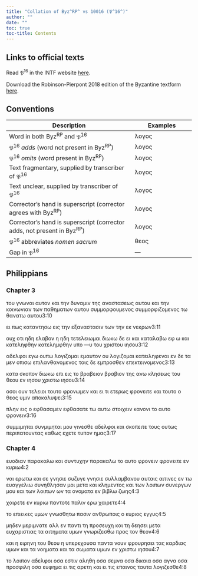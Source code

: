 ```yaml
---
title: "Collation of Byz^RP^ vs 10016 (𝔓^16^)"
author: ""
date: ""
toc: true
toc-title: Contents
---
```


::: {.callout-note appearance="minimal" icon="false" collapse="true"}
# Links to official texts

Read 𝔓^16^ in the INTF website [here](https://ntvmr.uni-muenster.de/manuscript-workspace?docID=10016).

Download the Robinson-Pierpont 2018 edition of the Byzantine textform [here](https://web.archive.org/web/20210413060536/https://byzantinetext.com/wp-content/uploads/2021/03/robinson-pierpont-2018-gnt-edition.pdf).


:::


::: {.callout-note appearance="minimal" icon="false" collapse="true"}
# Conventions

| Description                                                              	| Examples                           	|
|--------------------------------------------------------------------------	|------------------------------------	|
| Word in both Byz^RP^ and 𝔓^16^                                   	| λογος                              	|
| 𝔓^16^ *adds* (word not present in Byz^RP^)                       	| [λογος]{.greek-added}            	|
| 𝔓^16^ *omits* (word present in Byz^RP^)                          	| [λογος]{.greek-omitted}          	|
| Text fragmentary, supplied by transcriber of 𝔓^16^               	| [λογος]{.greek-supplied}         	|
| Text unclear, supplied by transcriber of 𝔓^16^                   	| [λογος]{.unclear}                	|
| Corrector's hand is superscript (corrector agrees with Byz^RP^)          	| [λογος]{.corr}                   	|
| Corrector's hand is superscript (corrector adds, not present in Byz^RP^) 	| [[λογος]{.corr}]{.greek-added} 	|
| 𝔓^16^ abbreviates *nomen sacrum*                                 	| [θεος]{.greek-abbr}            	|
| Gap in 𝔓^16^                                                     	| [―]{.gap}                        	|
:::

## Philippians

### Chapter 3

[του]{.greek-supplied} [γνω]{.greek-supplied}[ν]{.unclear}αι αυ[τ]{.unclear}[ον]{.greek-supplied} [κ]{.greek-supplied}[αι]{.unclear} [την]{.greek-supplied} [δυναμιν]{.greek-supplied} [της]{.greek-supplied} [ανασ]{.greek-supplied}τασεως αυ[το]{.unclear}υ [και]{.greek-supplied} [την]{.greek-supplied} [κοινωνιαν]{.greek-supplied} [των]{.greek-supplied} [π]{.unclear}αθη[μα]{.unclear}των [αυτου]{.greek-supplied} [συμμορφουμενος]{.greek-omitted} [[συμμορφιζο]{.greek-supplied}[μ]{.unclear}ενος]{.greek-added} τω [θ]{.unclear}α[νατω]{.greek-supplied} [αυτου]{.greek-supplied}[3:10]{.aside}

[ει]{.greek-supplied} [πως]{.greek-supplied} [κ]{.unclear}αταντ[η]{.unclear}σ[ω]{.unclear} [εις]{.unclear} [την]{.greek-supplied} [εξαναστασιν]{.greek-supplied} [των]{.greek-omitted} [[τη]{.greek-supplied}ν]{.greek-added} [εκ]{.greek-added} νε[κρων]{.unclear}[3:11]{.aside}

[ουχ]{.greek-supplied} [οτι]{.greek-supplied} [ηδη]{.greek-supplied} [ελαβον]{.greek-supplied} η ηδη [τετελει]{.unclear}[ωμαι]{.greek-supplied} [διωκω]{.greek-supplied} [δε]{.greek-supplied} [ει]{.greek-supplied} [και]{.greek-supplied} [κα]{.greek-supplied}ταλαβω [εφ]{.unclear} [ω]{.unclear} [και]{.greek-supplied} [κατεληφθην]{.greek-omitted} [[κατελημφθην]{.greek-supplied}]{.greek-added} [υπο]{.greek-supplied} [[―]{.gap}υ]{.greek-added} [του]{.greek-omitted} [χριστου]{.greek-omitted} [ιησου]{.greek-omitted}[3:12]{.aside}

αδελ[φ]{.unclear}οι ε[γω]{.greek-supplied} [[ουπω]{.greek-supplied}]{.greek-added} [[λογιζομαι]{.greek-supplied}]{.greek-added} [ε]{.greek-supplied}[μαυ]{.unclear}τον [ου]{.greek-omitted} [λογιζομαι]{.greek-omitted} [κ]{.unclear}ατει[ληφεναι]{.greek-supplied} [εν]{.greek-supplied} [δε]{.greek-supplied} [τ]{.greek-supplied}[α]{.unclear} μ[ε]{.unclear}ν οπισ[ω]{.unclear} [επιλανθανομενος]{.greek-supplied} τ[οις]{.unclear} [δε]{.unclear} ε[μπρο]{.unclear}[σθεν]{.greek-supplied} [επεκτεινομε]{.greek-supplied}[ν]{.unclear}ος[3:13]{.aside}

[κ]{.unclear}α[τ]{.unclear}α σκο[πον]{.greek-supplied} [διωκω]{.greek-supplied} [επι]{.greek-omitted} [[ει]{.greek-supplied}ς]{.greek-added} το [βραβειον]{.greek-omitted} [[βρ]{.greek-supplied}αβιον]{.greek-added} της α[νω]{.greek-supplied} [κλη]{.greek-supplied}[σ]{.unclear}εως του [θεου]{.greek-abbr} [ε]{.greek-supplied}ν [[ιησου]{.greek-abbr}]{.greek-added} [χριστω]{.greek-abbr} [ιησου]{.greek-omitted}[3:14]{.aside}

[ο]{.unclear}σοι [ουν]{.greek-supplied} [τελ]{.greek-supplied}[ε]{.unclear}ιοι [τ]{.unclear}ουτο φ[ρο]{.greek-supplied}[νωμεν]{.unclear} [κ]{.unclear}αι [ει]{.greek-supplied} [τι]{.greek-supplied} [ετ]{.greek-supplied}[ε]{.unclear}ρως φρον[ει]{.unclear}[τε]{.greek-supplied} και [τουτο]{.unclear} [ο]{.greek-supplied} [θεος]{.greek-abbr} [υμι]{.greek-supplied}[ν]{.unclear} αποκαλυ[ψ]{.unclear}[ει]{.greek-supplied}[3:15]{.aside}

πλη[ν]{.unclear} [εις]{.unclear} [ο]{.greek-supplied} [εφθασαμεν]{.greek-omitted} [[εφθασ]{.greek-supplied}[α]{.unclear}τε]{.greek-added} τω αυτ[ω]{.unclear} [στ]{.greek-supplied}[ο]{.unclear}ιχει[ν]{.unclear} [κανονι]{.greek-omitted} [το]{.greek-omitted} [αυτο]{.greek-omitted} [φρονειν]{.greek-omitted}[3:16]{.aside}

[συμμιμηται]{.greek-omitted} [[συν]{.unclear}[μιμηται]{.greek-supplied}]{.greek-added} μου γινεσ[θ]{.unclear}[ε]{.greek-supplied} [αδ]{.greek-supplied}ελφοι και [σκοπειτε]{.greek-omitted} [τους]{.greek-omitted} [ουτως]{.greek-omitted} [περιπατουντας]{.greek-omitted} [καθως]{.greek-omitted} [εχετε]{.greek-omitted} [τυπον]{.greek-omitted} [ημας]{.greek-omitted}[3:17]{.aside}

### Chapter 4

[ευοδιαν]{.greek-omitted} [παρακαλω]{.greek-omitted} [και]{.greek-omitted} [συντυχην]{.greek-omitted} [παρακαλω]{.greek-omitted} [το]{.greek-omitted} [αυτο]{.greek-omitted} [φρονειν]{.greek-omitted} [[φρο]{.unclear}νειτε]{.greek-added} [εν]{.greek-supplied} [κυριω]{.greek-abbr}[4:2]{.aside}

[ναι]{.greek-supplied} [ερωτω]{.greek-supplied} [και]{.greek-supplied} [σε]{.greek-supplied} [γνησιε]{.greek-added} [σ]{.unclear}υ[ζ]{.unclear}[υγε]{.greek-supplied} [γνησιε]{.greek-omitted} [συλλαμβανου]{.greek-supplied} [αυταις]{.greek-supplied} αι[τι]{.unclear}νες ε[ν]{.unclear} [τω]{.greek-supplied} [ευαγγελιω]{.greek-supplied} [συνη]{.greek-supplied}θλ[ησ]{.unclear}αν μοι [μετα]{.greek-supplied} [και]{.greek-supplied} [κλημεντος]{.greek-supplied} και των [λοιπων]{.greek-omitted} [σ]{.unclear}υν[εργων]{.greek-supplied} [μου]{.greek-supplied} [[και]{.greek-supplied}]{.greek-added} [[των]{.greek-supplied}]{.greek-added} [[λοι]{.greek-supplied}π[ων]{.unclear}]{.greek-added} ων τα [ο]{.unclear}[νοματα]{.greek-supplied} [εν]{.greek-supplied} [βιβλω]{.greek-supplied} [ζω]{.greek-supplied}η[ς]{.unclear}[4:3]{.aside}

χαιρετ[ε]{.unclear} [εν]{.greek-supplied} [κυριω]{.greek-abbr} [παντοτε]{.greek-supplied} [παλιν]{.greek-supplied} [ερω]{.greek-supplied} χαι[ρ]{.unclear}ετε[4:4]{.aside}

[το]{.unclear} [επιεικες]{.greek-supplied} [υμων]{.greek-supplied} [γνω]{.greek-supplied}σθητω πα[σ]{.unclear}[ιν]{.greek-supplied} [ανθρωποις]{.greek-abbr} [ο]{.greek-supplied} [κυριος]{.greek-abbr} [εγγυς]{.greek-supplied}[4:5]{.aside}

μηδεν μερ[ιμνατε]{.greek-supplied} [αλλ]{.greek-supplied} [εν]{.greek-supplied} [παντι]{.greek-supplied} τη προσευ[χ]{.unclear}[η]{.greek-supplied} [και]{.greek-supplied} [τη]{.greek-supplied} [δεησει]{.greek-supplied} [μετα]{.greek-supplied} ευ[χ]{.unclear}αριστι[α]{.unclear}[ς]{.greek-supplied} [τα]{.greek-supplied} [αιτηματα]{.greek-supplied} [υμων]{.greek-supplied} γνωριζεσ[θ]{.unclear}[ω]{.greek-supplied} προ[ς]{.greek-supplied} [τον]{.greek-supplied} [θεον]{.greek-abbr}[4:6]{.aside}

[και]{.greek-supplied} [η]{.greek-supplied} [ει]{.greek-supplied}ρη[ν]{.unclear}η του [θεου]{.greek-abbr} η υπε[ρ]{.unclear}[εχουσα]{.greek-supplied} [παν]{.greek-supplied}τα [ν]{.unclear}ουν φ[ρ]{.unclear}[ου]{.greek-supplied}ρησει τα[ς]{.unclear} [καρδιας]{.greek-supplied} [υ]{.greek-supplied}μ[ων]{.greek-supplied} [κ]{.unclear}α[ι]{.unclear} [τ]{.unclear}[α]{.greek-supplied} [ν]{.greek-supplied}[ο]{.unclear}ηματα [[κ]{.unclear}[αι]{.greek-supplied}]{.greek-added} [[τα]{.greek-supplied}]{.greek-added} [[σωμα]{.greek-supplied}τα]{.greek-added} υ[μω]{.unclear}ν [εν]{.greek-supplied} [χριστω]{.greek-abbr} [ιησου]{.greek-abbr}[4:7]{.aside}

[το]{.unclear} [λο]{.unclear}[ιπον]{.greek-supplied} [αδελ]{.greek-supplied}φοι οσα [ε]{.unclear}[στι]{.greek-supplied}[ν]{.unclear} [α]{.unclear}ληθη [ο]{.unclear}[σα]{.greek-supplied} [σεμνα]{.greek-supplied} [ο]{.unclear}σ[α]{.unclear} δικ[α]{.unclear}[ια]{.greek-supplied} [οσ]{.unclear}[α]{.greek-supplied} αγ[ν]{.unclear}α [οσ]{.unclear}[α]{.greek-supplied} [προσ]{.greek-supplied}[φιλη]{.greek-supplied} [οσα]{.greek-omitted} [ευφημα]{.greek-omitted} [ει]{.greek-omitted} [τις]{.greek-omitted} [αρετη]{.greek-omitted} [και]{.greek-omitted} [ει]{.greek-omitted} [τις]{.greek-omitted} [επαινος]{.greek-omitted} [ταυτα]{.greek-omitted} [λογιζεσθε]{.greek-omitted}[4:8]{.aside}

